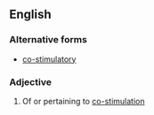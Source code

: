 ==English==

===Alternative forms===
*[[co-stimulatory]]

===Adjective===
{{en-adj}}

# Of or pertaining to [[co-stimulation]]